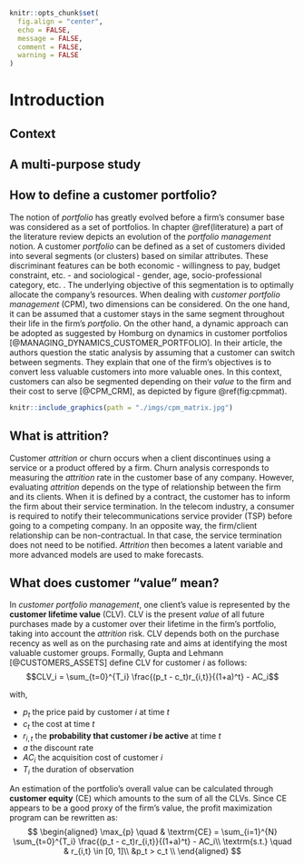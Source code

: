 ```r
knitr::opts_chunk$set(
  fig.align = "center", 
  echo = FALSE, 
  message = FALSE, 
  comment = FALSE, 
  warning = FALSE
)
```

# Introduction {#intro}


## Context


## A multi-purpose study


## How to define a customer portfolio? {#portfoliodef}

The notion of *portfolio* has greatly evolved before a firm's consumer base was considered as a set of portfolios. In chapter \@ref(literature) a part of the literature review depicts an evolution of the *portfolio management* notion. A customer *portfolio* can be defined as a set of customers divided into several segments (or clusters) based on similar attributes. These discriminant features can be both economic - willingness to pay, budget constraint, etc. - and sociological - gender, age, socio-professional category, etc. . The underlying objective of this segmentation is to optimally allocate the company's resources. When dealing with *customer portfolio management* (CPM), two dimensions can be considered. On the one hand, it can be assumed that a customer stays in the same segment throughout their life in the firm's *portfolio*. On the other hand, a dynamic approach can be adopted as suggested by Homburg on dynamics in customer portfolios [@MANAGING_DYNAMICS_CUSTOMER_PORTFOLIO]. In their article, the authors question the static analysis by assuming that a customer can switch between segments. They explain that one of the firm's objectives is to convert less valuable customers into more valuable ones. In this context, customers can also be segmented depending on their *value* to the firm and their cost to serve [@CPM_CRM], as depicted by figure \@ref(fig:cpmmat). 

```r
knitr::include_graphics(path = "./imgs/cpm_matrix.jpg")
```

## What is attrition? {#attritiondef}

Customer *attrition* or churn occurs when a client discontinues using a service or a product offered by a firm. Churn analysis corresponds to measuring the *attrition* rate in the customer base of any company. However, evaluating *attrition* depends on the type of relationship between the firm and its clients. When it is defined by a contract, the customer has to inform the firm about their service termination. In the telecom industry, a consumer is required to notify their telecommunications service provider (TSP) before going to a competing company. In an opposite way, the firm/client relationship can be non-contractual. In that case, the service termination does not need to be notified. *Attrition* then becomes a latent variable and more advanced models are used to make forecasts. 

## What does customer "value" mean? {#valuedef}

In *customer portfolio management*, one client's value is represented by the **customer lifetime value** (CLV). CLV is the present *value* of all future purchases made by a customer over their lifetime in the firm's portfolio, taking into account the *attrition* risk. CLV depends both on the purchase recency as well as on the purchasing rate and aims at identifying the most valuable customer groups. Formally, Gupta and Lehmann [@CUSTOMERS_ASSETS] define CLV for customer $i$ as follows: 
$$CLV_i = \sum_{t=0}^{T_i} \frac{(p_t - c_t)r_{i,t}}{(1+a)^t} - AC_i$$

with, 

- $p_t$ the price paid by customer $i$ at time $t$
- $c_t$ the cost at time $t$
- $r_{i,t}$ the **probability that customer $i$ be active** at time $t$
- $a$ the discount rate
- $AC_i$ the acquisition cost of customer $i$
- $T_i$ the duration of observation

An estimation of the portfolio's overall value can be calculated through **customer equity** (CE) which amounts to the sum of all the CLVs. Since CE appears to be a good proxy of the firm's value, the profit maximization program can be rewritten as: 
$$ 
\begin{aligned}
\max_{p} \quad & \textrm{CE} = \sum_{i=1}^{N} \sum_{t=0}^{T_i} \frac{(p_t - c_t)r_{i,t}}{(1+a)^t} - AC_i\\
\textrm{s.t.} \quad & r_{i,t} \in [0, 1]\\
  &p_t > c_t    \\
\end{aligned}
$$



